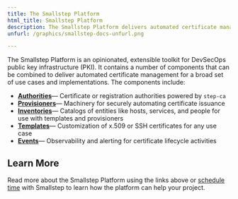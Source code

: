 ---
title: The Smallstep Platform
html_title: Smallstep Platform
description: The Smallstep Platform delivers automated certificate management.
unfurl: /graphics/smallstep-docs-unfurl.png
---

The Smallstep Platform is an opinionated, extensible toolkit for DevSecOps public key infrastructure (PKI). 
It contains a number of components that can be combined to deliver automated certificate management for a broad set of use cases and implementations. 
The components include:

- **[Authorities](/docs/platform/authorities)**— Certificate or registration authorities powered by `step-ca`
- **[Provisioners](/docs/platform/provisioners)**— Machinery for securely automating certificate issuance
- **[Inventories](/docs/platform/inventories)**— Catalogs of entities like hosts, services, and people for use with templates and provisioners
- **[Templates](/docs/platform/templates)**— Customization of x.509 or SSH certificates for any use case
- **[Events](/docs/platform/events)**— Observability and alerting for certificate lifecycle activities

## Learn More

Read more about the Smallstep Platform using the links above or [schedule time](/request-demo/) with Smallstep to learn how the platform can help your project.

